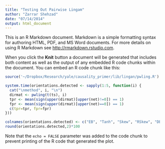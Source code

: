 ```yaml
---
title: "Testing Out Pairwise Lingam"
author: "Zarrar Shehzad"
date: "07/14/2014"
output: html_document
---
```


This is an R Markdown document. Markdown is a simple formatting syntax for authoring HTML, PDF, and MS Word documents. For more details on using R Markdown see <http://rmarkdown.rstudio.com>.

When you click the **Knit** button a document will be generated that includes both content as well as the output of any embedded R code chunks within the document. You can embed an R code chunk like this:

```r
source('~/Dropbox/Research/yale/causality_primer/lib/lingan/pwling.R')

system.time(orientations.detected <- sapply(1:5, function(i) {
  cat("\nmethod", i, "\n")
  dirmat <- pwling(t(ts), i)
  tpr <- mean(sign(upper(dirmat)[upper(net)!=0]) == 1)
  fpr <- mean(sign(upper(dirmat)[upper(net)==0]) == 1)
  c(tpr=tpr, fpr=fpr)
}))

colnames(orientations.detected) <- c("EB", "Tanh", "Skew", "RSkew", "DBSkew")
round(orientations.detected,2)*100
```

Note that the `echo = FALSE` parameter was added to the code chunk to prevent printing of the R code that generated the plot.
